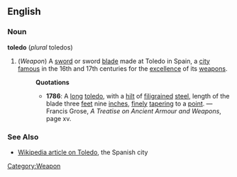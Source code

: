 ==English==
===Noun===
'''toledo''' (''plural'' toledos)
#(''Weapon'') [[Category:Weapon]] A [[sword]] or sword [[blade]] made at Toledo in Spain, a [[city]]  [[famous]] in the 16th and 17th centuries for the [[excellence]] of its [[weapon]]s.
#:'''Quotations'''
#:*'''1786''': A [[long]] [[toledo]], with a [[hilt]] of [[filigrain]]ed [[steel]], length of the blade three [[feet]] nine [[inch]]es, [[finely]] [[taper]]ing to a [[point]]. &mdash; Francis Grose, ''A Treatise on Ancient Armour and Weapons'', page xv.

===See Also===
*[[w:Toledo|Wikipedia article on Toledo]], the Spanish city